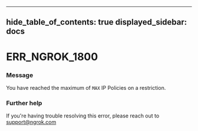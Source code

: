 

---
hide_table_of_contents: true
displayed_sidebar: docs
---


# ERR_NGROK_1800

### Message
You have reached the maximum of `MAX` IP Policies on a restriction.

<ErrorDetails />



### Further help
If you're having trouble resolving this error, please reach out to [support@ngrok.com](mailto:support@ngrok.com?subject=Help%20with%20ERR_NGROK_1800)

